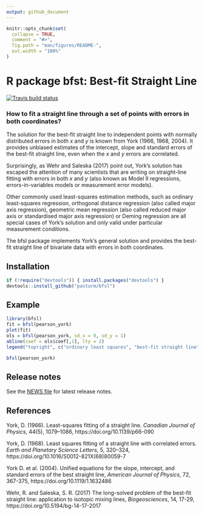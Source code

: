```yaml
---
output: github_document
---
```


<!-- README.md is generated from README.Rmd. Please edit that file -->

```r
knitr::opts_chunk$set(
  collapse = TRUE,
  comment = "#>",
  fig.path = "man/figures/README-",
  out.width = "100%"
)
```
# R package bfst: Best-fit Straight Line
[![Travis build status](https://travis-ci.org/pasturm/bfsl.svg?branch=master)](https://travis-ci.org/pasturm/bfsl)

### How to fit a straight line through a set of points with errors in both coordinates?

The solution for the best-fit straight line to independent points with normally distributed errors in both _x_ and _y_ is known from York (1966, 1968, 2004). It provides unbiased estimates of the intercept, slope and standard errors of the best-fit straight line, even when the _x_ and _y_ errors are correlated.

Surprisingly, as Wehr and Saleska (2017) point out, York's solution has escaped the attention of many scientists that are writing on straight-line fitting with errors in both _x_ and _y_ (also known as Model II regressions, errors-in-variables models or measurement error models).

Other commonly used least-squares estimation methods, such as ordinary least-squares regression, orthogonal distance regression (also called major axis regression), geometric mean regression (also called reduced major axis or standardised major axis regression) or Deming regression are all special cases of York’s solution and only valid under particular measurement conditions.

The bfsl package implements York's general solution and provides the best-fit straight line of bivariate data with errors in both coordinates.

## Installation
```r
if (!require("devtools")) { install.packages("devtools") }
devtools::install_github("pasturm/bfsl")
```

## Example
```r
library(bfsl)
fit = bfsl(pearson_york)
plot(fit)
ols = bfsl(pearson_york, sd_x = 0, sd_y = 1)
abline(coef = ols$coef[,1], lty = 2)
legend("topright", c("ordinary least squares", "best-fit straight line"), lty = c(2,1))
```
```r
bfsl(pearson_york)
```

## Release notes
See the [NEWS file](https://github.com/pasturm/bfsl/blob/master/NEWS.md) for latest release notes.

## References

York, D. (1966). Least-squares fitting of a straight line. _Canadian Journal of Physics_, 44(5), 1079–1086, https://doi.org/10.1139/p66-090

York, D. (1968). Least squares fitting of a straight line with correlated errors. _Earth and Planetary Science Letters_, 5, 320–324,
https://doi.org/10.1016/S0012-821X(68)80059-7

York D. et al. (2004). Unified equations for the slope, intercept, and 
standard errors of the best straight line, _American Journal of Physics_, 72, 367-375, https://doi.org/10.1119/1.1632486

Wehr, R. and Saleska, S. R. (2017) The long-solved problem of the best-fit straight line: application to isotopic mixing lines, _Biogeosciences_, 14, 17-29, https://doi.org/10.5194/bg-14-17-2017

